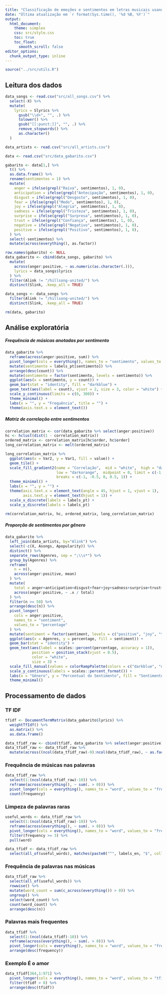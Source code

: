 ```yaml
---
title: "Classificação de emoções e sentimentos em letras musicais usando Floresta Aleatória e Otimização Bayesiana"
date: "Última atualização em `r format(Sys.time(), '%d %B, %Y')`"
output:
  html_document:
    theme: simplex
    css: src/style.css
    toc: true
    toc_float:
      smooth_scroll: false
editor_options: 
  chunk_output_type: inline
---
```


```r
source("../src/utils.R")
```

## Leitura dos dados

```r
data_songs <- read.csv("src/all_songs.csv") %>%
  select(-X) %>%
  mutate(
    lyrics = Slyrics %>%
      gsub("\\d+", "", .) %>%
      tolower() %>%
      gsub("[[:punct:]]", "", .) %>%
      remove_stopwords() %>%
      as.character()
  )

data_artists <- read.csv("src/all_artists.csv")
```

```r
data <- read.csv("src/data_gabarito.csv")

gabarito <- data[1,] %>%
  t() %>%
  as.data.frame() %>%
  rename(sentimentos = 1) %>%
  mutate(
    anger = ifelse(grepl("Raiva", sentimentos), 1, 0),
    anticipation = ifelse(grepl("Antecipação", sentimentos), 1, 0),
    disgust = ifelse(grepl("Desgosto", sentimentos), 1, 0),
    fear = ifelse(grepl("Medo", sentimentos), 1, 0),
    joy = ifelse(grepl("Alegria", sentimentos), 1, 0),
    sadness = ifelse(grepl("Tristeza", sentimentos), 1, 0),
    surprise = ifelse(grepl("Surpresa", sentimentos), 1, 0),
    trust = ifelse(grepl("Confiança", sentimentos), 1, 0),
    negative = ifelse(grepl("Negativo", sentimentos), 1, 0),
    positive = ifelse(grepl("Positivo", sentimentos), 1, 0),
  ) %>%
  select(-sentimentos) %>%
  mutate(across(everything(), as.factor))

row.names(gabarito) <- NULL
data_gabarito <- cbind(data_songs, gabarito) %>%
  mutate(
    across(anger:positive, ~ as.numeric(as.character(.))),
    lyrics = data_songs$lyrics
  ) %>%
  filter(Alink != "/hillsong-united/") %>%
  distinct(Slink, .keep_all = TRUE)

data_songs <- data_songs %>%
  filter(Alink != "/hillsong-united/") %>%
  distinct(Slink, .keep_all = TRUE)

rm(data, gabarito)
```


## Análise exploratória

##### Frequência de músicas anotadas por sentimento
```r
data_gabarito %>%
  reframe(across(anger:positive, sum)) %>%
  pivot_longer(cols = everything(), names_to = "sentimento", values_to = "count") %>%
  mutate(sentimento = labels_pt[sentimento]) %>%
  arrange(desc(count)) %>%
  mutate(sentimento = factor(sentimento, levels = sentimento)) %>%
  ggplot(aes(x = sentimento, y = count)) +
  geom_bar(stat = "identity", fill = "darkblue") +
  geom_text(aes(label = count), vjust = 2, size = 3, color = "white") + 
  scale_y_continuous(limits = c(0, 300)) +
  theme_minimal() +
  labs(x = "", y = "Frequência", title = "") +
  theme(axis.text.x = element_text())
```

##### Matriz de correlação entre sentimentos
```r
correlation_matrix <- cor(data_gabarito %>% select(anger:positive))
hc <- hclust(dist(1 - correlation_matrix))
ordered_matrix <- correlation_matrix[hc$order, hc$order]
long_correlation_matrix <- melt(ordered_matrix)

long_correlation_matrix %>%
  ggplot(aes(x = Var2, y = Var1, fill = value)) +
  geom_tile() +
  scale_fill_gradient2(name = "Correlação",  mid = "white",  high = "darkblue",
                       low = "darkorange",  midpoint = 0, limit = c(-1, 1), 
                       breaks = c(-1, -0.5, 0, 0.5, 1)) +
  theme_minimal() +
  labs(x = "", y = "") +
  theme(axis.text.x = element_text(angle = 45, hjust = 1, vjust = 1), 
        axis.text.y = element_text(hjust = 1)) +
  scale_x_discrete(labels = labels_pt) +
  scale_y_discrete(labels = labels_pt)

rm(correlation_matrix, hc, ordered_matrix, long_correlation_matrix)
```

##### Proporção de sentimentos por gênero
```r
data_gabarito %>%
  left_join(data_artists, by="Alink") %>%
  select(-c(X, Asongs, Apopularity)) %>%
  distinct() %>%
  separate_rows(Agenres, sep = ";\\s*") %>%
  group_by(Agenres) %>%
  reframe(
    n = n(),
    across(anger:positive, mean)
  ) %>%
  mutate(
    total = anger+anticipation+disgust+fear+joy+sadness+surprise+trust+negative+positive,
    across(anger:positive, ~ .x / total)
  ) %>%
  filter(n >= 50) %>%
  arrange(desc(n)) %>%
  pivot_longer(
    cols = anger:positive,
    names_to = "sentiment",
    values_to = "percentage"
  ) %>%
  mutate(sentiment = factor(sentiment, levels = c("positive", "joy", "trust", "surprise", "anticipation", "fear", "anger", "sadness", "disgust", "negative"))) %>%
  ggplot(aes(x = Agenres, y = percentage, fill = sentiment)) +
  geom_bar(stat = "identity") +
  geom_text(aes(label = scales::percent(percentage, accuracy = 1)), 
            position = position_stack(vjust = 0.5), 
            color = "white", 
            size = 3) +
  scale_fill_manual(values = colorRampPalette(colors = c("darkblue", "darkgrey", "darkorange"))(10), labels = labels_pt) +
  scale_y_continuous(labels = scales::percent_format()) +
  labs(x = "Gênero", y = "Percentual do Sentimento", fill = "Sentimento") +
  theme_minimal()
```


## Processamento de dados

### TF IDF
```r
tfidf <- DocumentTermMatrix(data_gabarito$lyrics) %>% 
  weightTfIdf() %>%
  as.matrix() %>%
  as.data.frame()

data_tfidf_raw <- cbind(tfidf, data_gabarito %>% select(anger:positive))
data_tfidf_raw <- data_tfidf_raw %>%
  mutate(across((ncol(data_tfidf_raw)-9):ncol(data_tfidf_raw), ~ as.factor(ifelse(. >= 1, "Yes", "No"))))
```

### Frequência de músicas nas palavras
```r
data_tfidf_raw %>%
  select(1:(ncol(data_tfidf_raw)-10)) %>%
  reframe(across(everything(), ~ sum(. > 0))) %>%
  pivot_longer(cols = everything(), names_to = "word", values_to = "frequency") %>%
  count(frequency)
```

### Limpeza de palavras raras
```r
useful_words <- data_tfidf_raw %>%
  select(1:(ncol(data_tfidf_raw)-10)) %>%
  reframe(across(everything(), ~ sum(. > 0))) %>%
  pivot_longer(cols = everything(), names_to = "word", values_to = "frequency") %>%
  filter(frequency >= 3) %>%
  pull(word)

data_tfidf <- data_tfidf_raw %>%
  select(all_of(useful_words), matches(paste0("^", labels_en, "$", collapse = "|")))
```

### Frequência de palavras nas músicas
```r
data_tfidf_raw %>%
  select(all_of(useful_words)) %>%
  rowwise() %>%
  mutate(word_count = sum(c_across(everything()) > 0)) %>%
  ungroup() %>%
  select(word_count) %>%
  count(word_count) %>%
  arrange(desc(n))
```

### Palavras mais frequentes
```r
data_tfidf %>%
  select(1:(ncol(data_tfidf)-10)) %>%
  reframe(across(everything(), ~ sum(. > 0))) %>%
  pivot_longer(cols = everything(), names_to = "word", values_to = "frequency") %>%
  arrange(desc(frequency))
```

### Exemplo É o amor
```r
data_tfidf[364,1:971] %>%
  pivot_longer(cols = everything(), names_to = "word", values_to = "tfidf") %>%
  filter(tfidf > 0) %>%
  arrange(desc(tfidf))
```
